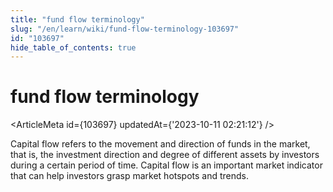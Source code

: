 ```yaml
---
title: "fund flow terminology"
slug: "/en/learn/wiki/fund-flow-terminology-103697"
id: "103697"
hide_table_of_contents: true
---
```



# fund flow terminology

<ArticleMeta id={103697} updatedAt={'2023-10-11 02:21:12'} />
<div className='border-solid border-b border-t-0 my-4 border-[var(--ifm-color-gray-300)]' />

Capital flow refers to the movement and direction of funds in the market, that is, the investment direction and degree of different assets by investors during a certain period of time. Capital flow is an important market indicator that can help investors grasp market hotspots and trends.
